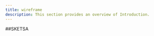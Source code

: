 ```yaml
---
title: wireframe
description: This section provides an overview of Introduction.
---
```


##SKETSA
<CardGrid>
  <Card
    title= "Sketsa"
    image= "/images/sketsa.png"
    external= {true}
    variant="image"
  />
</CardGrid>

<FileTree>
  <Folder name="src" label="Source Code">
    <File name="index.tsx" label="index.tsx" />
    <Folder name="components" label="Components">
      <File name="button.tsx" label="Button Component" />
      <File name="input.tsx" label="Input Component" />
    </Folder>
    <Folder name="pages" label="Pages">
      <File name="home.tsx" label="Home Page" />
      <File name="about.tsx" label="About Page" />
    </Folder>
  </Folder>
</FileTree>
